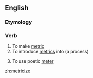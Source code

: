 ==English==

===Etymology===
{{suffix|metric|ize}}

===Verb===
{{en-verb|metriciz|es}}

# To make [[metric]]
# To introduce [[metrics]] into (a process)
# {{context|poetry|lang=en}} To use poetic [[meter]]

[[zh:metricize]]